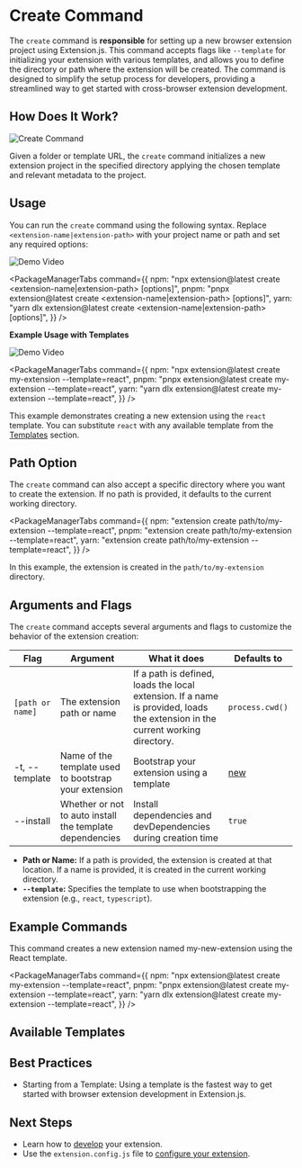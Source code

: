 
<AvatarImage icon="extension" />

# Create Command

The `create` command is **responsible** for setting up a new browser extension project using Extension.js.
This command accepts flags like `--template` for initializing your extension with various templates,
and allows you to define the directory or path where the extension will be created.
The command is designed to simplify the setup process for developers,
providing a streamlined way to get started with cross-browser extension development.

## How Does It Work?

![Create Command](https://github.com/user-attachments/assets/666c4f07-7303-4bdc-971f-9c3684adb06f)

Given a folder or template URL, the `create` command initializes a new extension project in the specified directory applying the chosen template and relevant metadata to the project.

## Usage

You can run the `create` command using the following syntax.
Replace `<extension-name|extension-path>` with your project name or path and set any required options:

![Demo Video](https://placehold.co/600x400)

<PackageManagerTabs
  command={{
    npm: "npx extension@latest create <extension-name|extension-path> [options]",
    pnpm: "pnpx extension@latest create <extension-name|extension-path> [options]",
    yarn: "yarn dlx extension@latest create <extension-name|extension-path> [options]",
  }}
/>

**Example Usage with Templates**

![Demo Video](https://placehold.co/600x400)

<PackageManagerTabs
  command={{
    npm: "npx extension@latest create my-extension --template=react",
    pnpm: "pnpx extension@latest create my-extension --template=react",
    yarn: "yarn dlx extension@latest create my-extension --template=react",
  }}
/>

This example demonstrates creating a new extension using the `react` template.
You can substitute `react` with any available template from the [Templates](../getting-started/templates) section.

## Path Option

The `create` command can also accept a specific directory where you want to create the extension.
If no path is provided, it defaults to the current working directory.

<PackageManagerTabs
  command={{
    npm: "extension create path/to/my-extension --template=react",
    pnpm: "extension create path/to/my-extension --template=react",
    yarn: "extension create path/to/my-extension --template=react",
  }}
/>

In this example, the extension is created in the `path/to/my-extension` directory.

## Arguments and Flags

The `create` command accepts several arguments and flags to customize the behavior of the extension creation:

| Flag             | Argument                                                 | What it does                                                                                                                  | Defaults to                                      |
| ---------------- | -------------------------------------------------------- | ----------------------------------------------------------------------------------------------------------------------------- | ------------------------------------------------ |
| `[path or name]` | The extension path or name                               | If a path is defined, loads the local extension. If a name is provided, loads the extension in the current working directory. | `process.cwd()`                                  |
| -t, --template   | Name of the template used to bootstrap your extension    | Bootstrap your extension using a template                                                                                     | [new](../getting-started/templates#template-new) |
| --install        | Whether or not to auto install the template dependencies | Install dependencies and devDependencies during creation time                                                                 | `true`                                           |

- **Path or Name:** If a path is provided, the extension is created at that location. If a name is provided, it is created in the current working directory.
- **`--template`:** Specifies the template to use when bootstrapping the extension (e.g., `react`, `typescript`).

## Example Commands

This command creates a new extension named my-new-extension using the React template.

<PackageManagerTabs
  command={{
    npm: "npx extension@latest create my-extension --template=react",
    pnpm: "pnpx extension@latest create my-extension --template=react",
    yarn: "yarn dlx extension@latest create my-extension --template=react",
  }}
/>

## Available Templates

<CarouselTemplates />

## Best Practices

- Starting from a Template: Using a template is the fastest way to get started with browser extension development in Extension.js.

## Next Steps

- Learn how to [develop](/docs/commands/dev) your extension.
- Use the `extension.config.js` file to [configure your extension](../features/extension-configuration.mdx).
